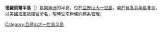 {{Coord|71|25|S|73|20|W|source:GNIS|display=title}}

'''德羅契爾半島'''（{{lang-en|Derocher Peninsula}}）是[[南極洲|南極洲]]的半島，位於[[亞歷山大一世島|亞歷山大一世島]]，處於[[貝多芬半島|貝多芬半島]]北面，以[[美國海軍|美國海軍]]指揮官命名，現時受[[南極條約體系|南極條約體系]]管理。

{{DEFAULTSORT:Derocher Peninsula}}
[[Category:亞歷山大一世島半島|Category:亞歷山大一世島半島]]


{{AlexanderIsland-geo-stub}}